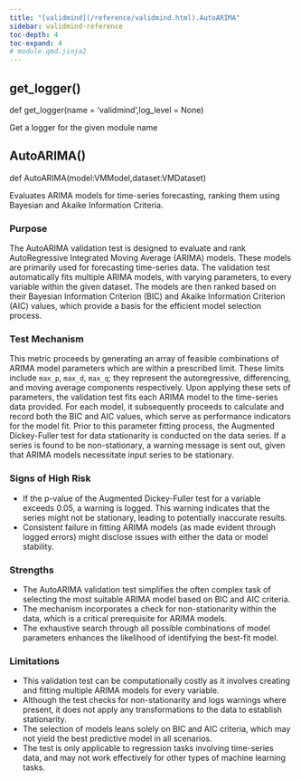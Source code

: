 ```yaml
---
title: "[validmind](/reference/validmind.html).AutoARIMA"
sidebar: validmind-reference
toc-depth: 4
toc-expand: 4
# module.qmd.jinja2
---
```


## get_logger<span class='muted'>()</span>

<!-- signatures.jinja2 -->

::: {.signature}

<span class="kw">def</span> <span class="name">get_logger</span>(<span class="param"><span class="n">name</span><span class="o"> = </span><span class="kc">'validmind'</span><span class="muted">,</span></span><span class="param"><span class="n">log_level</span><span class="o"> = </span><span class="kc">None</span></span>)</span>

:::

<!-- docstring.jinja2 -->

Get a logger for the given module name

<!-- function.qmd.jinja2 -->

## AutoARIMA[()]{.muted}

<!-- signatures.jinja2 -->

::: {.signature}

<span class="kw">def</span> <span class="name">AutoARIMA</span>(<span class="param"><span class="n">model</span><span class="p">:</span><span class="n">VMModel</span><span class="muted">,</span></span><span class="param"><span class="n">dataset</span><span class="p">:</span><span class="n">VMDataset</span></span>)</span>

:::

<!-- docstring.jinja2 -->

Evaluates ARIMA models for time-series forecasting, ranking them using Bayesian and Akaike Information Criteria.

### Purpose

The AutoARIMA validation test is designed to evaluate and rank AutoRegressive Integrated Moving Average (ARIMA) models. These models are primarily used for forecasting time-series data. The validation test automatically fits multiple ARIMA models, with varying parameters, to every variable within the given dataset. The models are then ranked based on their Bayesian Information Criterion (BIC) and Akaike Information Criterion (AIC) values, which provide a basis for the efficient model selection process.

### Test Mechanism

This metric proceeds by generating an array of feasible combinations of ARIMA model parameters which are within a prescribed limit. These limits include `max_p`, `max_d`, `max_q`; they represent the autoregressive, differencing, and moving average components respectively. Upon applying these sets of parameters, the validation test fits each ARIMA model to the time-series data provided. For each model, it subsequently proceeds to calculate and record both the BIC and AIC values, which serve as performance indicators for the model fit. Prior to this parameter fitting process, the Augmented Dickey-Fuller test for data stationarity is conducted on the data series. If a series is found to be non-stationary, a warning message is sent out, given that ARIMA models necessitate input series to be stationary.

### Signs of High Risk

- If the p-value of the Augmented Dickey-Fuller test for a variable exceeds 0.05, a warning is logged. This warning indicates that the series might not be stationary, leading to potentially inaccurate results.
- Consistent failure in fitting ARIMA models (as made evident through logged errors) might disclose issues with either the data or model stability.

### Strengths

- The AutoARIMA validation test simplifies the often complex task of selecting the most suitable ARIMA model based on BIC and AIC criteria.
- The mechanism incorporates a check for non-stationarity within the data, which is a critical prerequisite for ARIMA models.
- The exhaustive search through all possible combinations of model parameters enhances the likelihood of identifying the best-fit model.

### Limitations

- This validation test can be computationally costly as it involves creating and fitting multiple ARIMA models for every variable.
- Although the test checks for non-stationarity and logs warnings where present, it does not apply any transformations to the data to establish stationarity.
- The selection of models leans solely on BIC and AIC criteria, which may not yield the best predictive model in all scenarios.
- The test is only applicable to regression tasks involving time-series data, and may not work effectively for other types of machine learning tasks.
